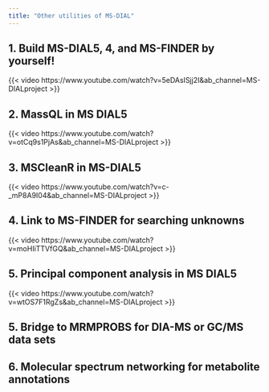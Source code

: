 ```yaml
---
title: "Other utilities of MS-DIAL"
---
```


## 1. Build MS-DIAL5, 4, and MS-FINDER by yourself!

{{< video https://www.youtube.com/watch?v=5eDAsISjj2I&ab_channel=MS-DIALproject >}}

## 2. MassQL in MS DIAL5

{{< video https://www.youtube.com/watch?v=otCq9s1PjAs&ab_channel=MS-DIALproject >}}

## 3. MSCleanR in MS-DIAL5

{{< video https://www.youtube.com/watch?v=c-_mP8A9I04&ab_channel=MS-DIALproject >}}

## 4. Link to MS-FINDER for searching unknowns

{{< video https://www.youtube.com/watch?v=moHIiTTVfGQ&ab_channel=MS-DIALproject >}}

## 5. Principal component analysis in MS DIAL5

{{< video https://www.youtube.com/watch?v=wtOS7F1RgZs&ab_channel=MS-DIALproject >}}

## 5. Bridge to MRMPROBS for DIA-MS or GC/MS data sets

## 6. Molecular spectrum networking for metabolite annotations
